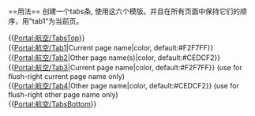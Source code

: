 {{Portal:航空/TabsTop}}
{{Portal:航空/Tab1|[[Portal:航空|主页面]]}} 
{{Portal:航空/Tab2|[[Portal:航空/Tab_3|分类]]|#915e43}} <!-- H80 S40 V75 -->
{{Portal:航空/Tab4|[[Portal:航空/协助计划|协助计划]]|#915e43}}
{{Portal:航空/TabsBottom}}<noinclude>
<br clear="all">
==用法==
创建一个tabs条, 使用这六个模版。并且在所有页面中保持它们的顺序，用"tab1"为当前页。 

{{[[Portal:航空/TabsTop|Portal:航空/TabsTop]]}}<br>
{{[[Portal:航空/Tab1|Portal:航空/Tab1]]|Current page name|color,  default:#F2F7FF}}<br>
{{[[Portal:航空/Tab2|Portal:航空/Tab2]]|Other page name(s)|color, default:#CEDCF2}}<br>
{{[[Portal:航空/Tab3|Portal:航空/Tab3]]|Current page name|color, default:#F2F7FF}} (use for flush-right current page name only)<br>
{{[[Portal:航空/Tab4|Portal:航空/Tab4]]|Other page name|color, default:#CEDCF2}} (use for flush-right other page name only)<br>
{{[[Portal:航空/TabsBottom|Portal:航空/TabsBottom]]}}
</noinclude>